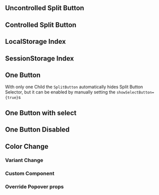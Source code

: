 
<Meta title="Docs/Components/SplitButton" />

## Uncontrolled Split Button

<Canvas>
    <Story id="stories-components-split-button-uncontrolled--uncontrolled" />
</Canvas>

## Controlled Split Button

<Canvas>
    <Story id="stories-components-split-button-controlled--controlled" />
</Canvas>

## LocalStorage Index

<Canvas>
    <Story id="stories-components-split-button-persistent-index--local-storage-index" />
</Canvas>

## SessionStorage Index

<Canvas>
    <Story id="stories-components-split-button-persistent-index--session-storage-index" />
</Canvas>

## One Button

With only one Child the `SplitButton` automatically hides Split Button Selector, but it can be enabled by manually setting the `showSelectButton={true}`s

<Canvas>
    <Story id="stories-components-split-button-one-child--one-child" />
</Canvas>

## One Button with select

<Canvas>
    <Story id="stories-components-split-button-one-child--one-child-with-select" />
</Canvas>

## One Button Disabled

<Canvas>
    <Story id="stories-components-split-button-one-child--one-child-disabled" />
</Canvas>

## Color Change

<Canvas>
    <Story id="stories-components-split-button-color-change--color-change" />
</Canvas>

### Variant Change

<Canvas>
    <Story id="stories-components-split-button-variant-change--variant-change" />
</Canvas>

### Custom Component

<Canvas>
    <Story id="stories-components-split-button-custom-component--custom-component" />
</Canvas>

### Override Popover props

<Canvas>
    <Story id="stories-components-split-button-override-popover-props--override-popover-props" />
</Canvas>
